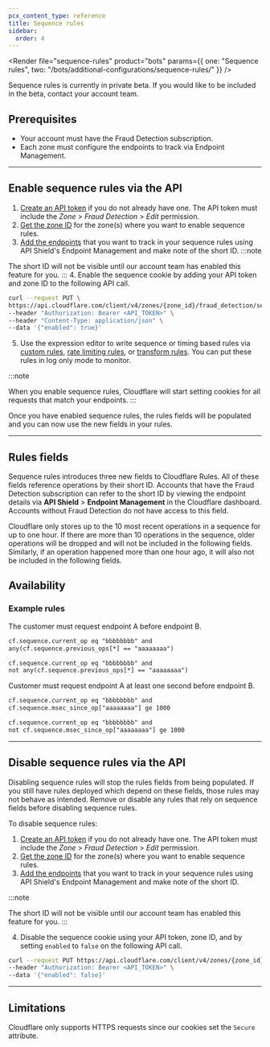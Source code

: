```yaml
---
pcx_content_type: reference
title: Sequence rules
sidebar:
  order: 4
---
```



<Render file="sequence-rules" product="bots" params={{ one: "Sequence rules", two: "/bots/additional-configurations/sequence-rules/" }} />

Sequence rules is currently in private beta. If you would like to be included in the beta, contact your account team.

## Prerequisites

- Your account must have the Fraud Detection subscription.
- Each zone must configure the endpoints to track via Endpoint Management.

---

## Enable sequence rules via the API

1. [Create an API token](/fundamentals/api/get-started/create-token/) if you do not already have one. The API token must include the _Zone_ > _Fraud Detection_ > _Edit_ permission.
2. [Get the zone ID](/fundamentals/account/find-account-and-zone-ids/) for the zone(s) where you want to enable sequence rules.
3. [Add the endpoints](/api-shield/management-and-monitoring/) that you want to track in your sequence rules using API Shield's Endpoint Management and make note of the short ID. 
  :::note

  The short ID will not be visible until our account team has enabled this feature for you. 
  :::
4. Enable the sequence cookie by adding your API token and zone ID to the following API call.

```bash title="API call"
curl --request PUT \
https://api.cloudflare.com/client/v4/zones/{zone_id}/fraud_detection/sequence_cookies \
--header "Authorization: Bearer <API_TOKEN>" \
--header "Content-Type: application/json" \
--data '{"enabled": true}'
```

5. Use the expression editor to write sequence or timing based rules via [custom rules](/waf/custom-rules/), [rate limiting rules](/waf/rate-limiting-rules/), or [transform rules](/rules/transform/). You can put these rules in log only mode to monitor.

:::note

When you enable sequence rules, Cloudflare will start setting cookies for all requests that match your endpoints. 
:::

Once you have enabled sequence rules, the rules fields will be populated and you can now use the new fields in your rules.

---

## Rules fields

Sequence rules introduces three new fields to Cloudflare Rules. All of these fields reference operations by their short ID. Accounts that have the Fraud Detection subscription can refer to the short ID by viewing the endpoint details via **API Shield** > **Endpoint Management** in the Cloudflare dashboard. Accounts without Fraud Detection do not have access to this field.

Cloudflare only stores up to the 10 most recent operations in a sequence for up to one hour. If there are more than 10 operations in the sequence, older operations will be dropped and will not be included in the following fields. Similarly, if an operation happened more than one hour ago, it will also not be included in the following fields.

## Availability

<Render file="sequence-rules-availability" />

### Example rules

The customer must request endpoint A before endpoint B.

```txt title="Valid sequence"
cf.sequence.current_op eq "bbbbbbbb" and
any(cf.sequence.previous_ops[*] == "aaaaaaaa")
```

```txt title="Invalid sequence"
cf.sequence.current_op eq "bbbbbbbb" and
not any(cf.sequence.previous_ops[*] == "aaaaaaaa")
```

Customer must request endpoint A at least one second before endpoint B.

```txt title="Valid sequence"
cf.sequence.current_op eq "bbbbbbbb" and
cf.sequence.msec_since_op["aaaaaaaa"] ge 1000
```

```txt title="Invalid sequence"
cf.sequence.current_op eq "bbbbbbbb" and
not cf.sequence.msec_since_op["aaaaaaaa"] ge 1000
```

---

## Disable sequence rules via the API

Disabling sequence rules will stop the rules fields from being populated. If you still have rules deployed which depend on these fields, those rules may not behave as intended. Remove or disable any rules that rely on sequence fields before disabling sequence rules.

To disable sequence rules:

1. [Create an API token](/fundamentals/api/get-started/create-token/) if you do not already have one. The API token must include the _Zone_ > _Fraud Detection_ > _Edit_ permission.
2. [Get the zone ID](/fundamentals/account/find-account-and-zone-ids/) for the zone(s) where you want to enable sequence rules.
3. [Add the endpoints](/api-shield/management-and-monitoring/) that you want to track in your sequence rules using API Shield's Endpoint Management and make note of the short ID.

  :::note

  The short ID will not be visible until our account team has enabled this feature for you. 
  :::

4. Disable the sequence cookie using your API token, zone ID, and by setting `enabled` to `false` on the following API call.

```bash title="API call"
curl --request PUT https://api.cloudflare.com/client/v4/zones/{zone_id}/fraud_detection/sequence_cookies \
--header "Authorization: Bearer <API_TOKEN>" \
--data '{"enabled": false}'
```

---

## Limitations

Cloudflare only supports HTTPS requests since our cookies set the `Secure` attribute.
